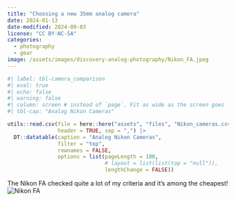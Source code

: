 ```yaml
---
title: "Choosing a new 35mm analog camera"
date: 2024-01-13
date-modified: 2024-09-03
license: "CC BY-NC-SA"
categories:
  - photography
  - gear
image: /assets/images/discovery-analog-photography/Nikon_FA.jpeg
---
```



```r
#| label: tbl-camera_comparison
#| eval: true
#| echo: false
#| warning: false
#| column: screen # instead of `page`. Fit as wide as the screen goes
#| tbl-cap: "Analog Nikon Cameras"

utils::read.csv(file = here::here("assets", "files", "Nikon_cameras.csv"),
                header = TRUE, sep = ",") |>
  DT::datatable(caption = "Analog Nikon Cameras",
                filter = "top",
                rownames = FALSE,
                options = list(pageLength = 100,
                               # layout = list(list(top = "null")),
                               lengthChange = FALSE))
```

The Nikon FA checked quite a lot of my criteria and it's among the cheapest!
![Nikon FA](/assets/images/discovery-analog-photography/Nikon_FA.jpeg "Title: The Nikon FA By Paul1513 at the English-language Wikipedia, CC BY-SA 3.0, https://commons.wikimedia.org/w/index.php?curid=7259633")

